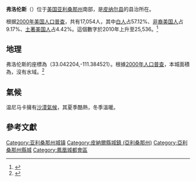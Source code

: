 {{Infobox settlement
|official_name            = 弗洛伦斯<br>Florence
|settlement_type          = [[城鎮|城鎮]]
|image_skyline            = Florence Arizona StoreFronts.jpg
|imagesize                =
|image_caption            = 佛羅倫薩市中心的早期商業大廈
|image_map                = Pinal County Arizona Incorporated and Unincorporated areas Florence highlighted.svg
|mapsize                  = 250px
|map_caption              = 弗洛伦斯在亚利桑那州中的位置
|image_map1               =
|mapsize1                 =
|map_caption1             =
|subdivision_type         = [[世界地理索引|國家]]
|subdivision_name         = [[美國|美國]]
|subdivision_type1        = [[美國州份|州]]
|subdivision_name1        = [[亚利桑那州|亚利桑那州]]
|subdivision_type2        = [[縣_(美國)|縣]]
|subdivision_name2        = [[皮納爾縣|皮納爾縣]]
|established_title        =
|established_date         =
|government_type          =
|leader_title             = [[市長|市長]]
|leader_name              = 湯姆·蘭
|area_magnitude           =
|area_total_km2           = 21.5
|area_total_sq_mi         = 8.3
|area_land_km2            = 21.5
|area_land_sq_mi          = 8.3
|area_water_km2           = 0.0
|area_water_sq_mi         = 0.0
|elevation_ft             = 1490
|elevation_m              = 454
|population_as_of         = [[2010年美國人口普查|2010年]]
|population_footnotes     =
|population_total         = 25536
|population_metro         =
|population_density_km2   = 793.2
|population_density_sq_mi = 2054.6
|timezone                 = [[北美山區時區|北美山區時區]]
|utc_offset               = -7
|coordinates_display      = inline,title
|coordinates_region       = US-AZ
|latd = 33 |latm = 2 |lats = 19 |latNS = N
|longd = 111 |longm = 23 |longs = 13 |longEW = W
|website                  = http://www.florenceaz.gov/
|timezone_DST             =
|utc_offset_DST           =
|postal_code_type         = [[美國郵政編碼|ZIP代碼]]
|postal_code              = 85132, 85128, 85179
|area_code                = 520
|GNIS_id                  = 4688
|blank_name               = [[聯邦信息處理標準|FIPS代碼]]
|blank_info               = 04-23760
|blank1_name              =
|blank1_info              =
|footnotes                =
}}

'''弗洛伦斯'''（{{lang-en|Florence}}）位于[[美国|美国]][[亚利桑那州|亚利桑那州]]南部，是[[皮纳尔县_(亚利桑那州)|皮纳尔县]]的县治所在。{{GR|6}}

根据[[2000年美国人口普查|2000年美国人口普查]]，共有17,054人，其中[[白人|白人]]占57.12%、[[非裔美国人|非裔美国人]]占9.17%、[[土著美国人|土著美国人]]占4.42%。{{GR|2}}這個數字於2010年上升至25,536。<ref>{{Cite web |url=http://factfinder2.census.gov/ |title=2010 census factfinder2 |accessdate=2013-07-30 |archive-date=2013-09-11 |archive-url=https://web.archive.org/web/20130911234518/http://factfinder2.census.gov/ |dead-url=no }}</ref>

==地理==
弗洛伦斯的座標為{{Coord|33|2|32|N|111|23|4|W|type:city}}（33.042204,-111.384521）。{{GR|1}}根據[[美國2000年人口普查|2000年人口普查]]，本城面積為{{convert|8.3|sqmi|sqkm|2}}，沒有水域。<ref name ="Gazetteer files">{{cite web|title=US Gazetteer files 2010|url=http://www.census.gov/geo/www/gazetteer/files/Gaz_places_national.txt|publisher=[[United_States_Census_Bureau|United States Census Bureau]]|accessdate=2013-01-25|archive-url=https://web.archive.org/web/20110220065340/http://www.census.gov/geo/www/gazetteer/files/Gaz_places_national.txt|archive-date=2011-02-20|dead-url=yes}}</ref>

==氣候==
温尼马卡擁有[[沙漠氣候|沙漠氣候]]，其夏季酷熱，冬季溫暖。

<div style="width:75%;">
{{Weather box
|location = 弗洛伦斯
|single line = Y
|imperial first = Y
|Jan record high F = 89
|Feb record high F = 92
|Mar record high F = 99
|Apr record high F = 105
|May record high F = 115
|Jun record high F = 118
|Jul record high F = 119
|Aug record high F = 118
|Sep record high F = 117
|Oct record high F = 112
|Nov record high F = 97
|Dec record high F = 91
|Jan high F = 66.3
|Feb high F = 70.4
|Mar high F = 74.5
|Apr high F = 82.6
|May high F = 91.2
|Jun high F = 100.8
|Jul high F = 102.4
|Aug high F = 100.8
|Sep high F = 96.8
|Oct high F = 86.9
|Nov high F = 74.3
|Dec high F = 66.1
|Jan low F = 38.3
|Feb low F = 40.8
|Mar low F = 44.3
|Apr low F = 49.8
|May low F = 58.3
|Jun low F = 67.3
|Jul low F = 75.5
|Aug low F = 74.6
|Sep low F = 68.5
|Oct low F = 56.9
|Nov low F = 44.3
|Dec low F = 38.6
|Jan record low F = 11
|Feb record low F = 18
|Mar record low F = 20
|Apr record low F = 23
|May record low F = 32
|Jun record low F = 35
|Jul record low F = 54
|Aug record low F = 50
|Sep record low F = 41
|Oct record low F = 30
|Nov record low F = 14
|Dec record low F = 16
|rain colour = green
|Jan rain inch = 1.07
|Feb rain inch = 1.06
|Mar rain inch = 1.16
|Apr rain inch = 0.41
|May rain inch = 0.26
|Jun rain inch = 0.17
|Jul rain inch = 0.93
|Aug rain inch = 1.22
|Sep rain inch = 0.90
|Oct rain inch = 0.90
|Nov rain inch = 0.75
|Dec rain inch = 1.22
|Jan rain days = 4.7
|Feb rain days = 4.5
|Mar rain days = 4.2
|Apr rain days = 1.9
|May rain days = 1.5
|Jun rain days = 0.7
|Jul rain days = 3.5
|Aug rain days = 4.8
|Sep rain days = 2.7
|Oct rain days = 2.9
|Nov rain days = 2.7
|Dec rain days = 3.4
|unit rain days = 0.01 inch
|source 1 = National Climatic Data Center<ref>{{cite web |url=http://cdo.ncdc.noaa.gov/climatenormals/clim20/az/023027.pdf |title=FLORENCE, AZ |publisher=Weather.com |year=2011 |accessdate=2013-03-31 |archive-url=https://web.archive.org/web/20140825162258/http://cdo.ncdc.noaa.gov/climatenormals/clim20/az/023027.pdf |archive-date=2014-08-25 |dead-url=yes }}</ref>
|date=March 2013
}}
</div>

==參考文獻==
{{reflist|2}}
{{皮納爾縣 (亞利桑那州)}}
{{DEFAULTSORT:Florence, Arizona}}
[[Category:亚利桑那州城镇|Category:亚利桑那州城镇]]
[[Category:皮納爾縣城鎮_(亞利桑那州)|Category:皮納爾縣城鎮 (亞利桑那州)]]
[[Category:亞利桑那州縣城|Category:亞利桑那州縣城]]
[[Category:鳳凰城都會區|Category:鳳凰城都會區]]